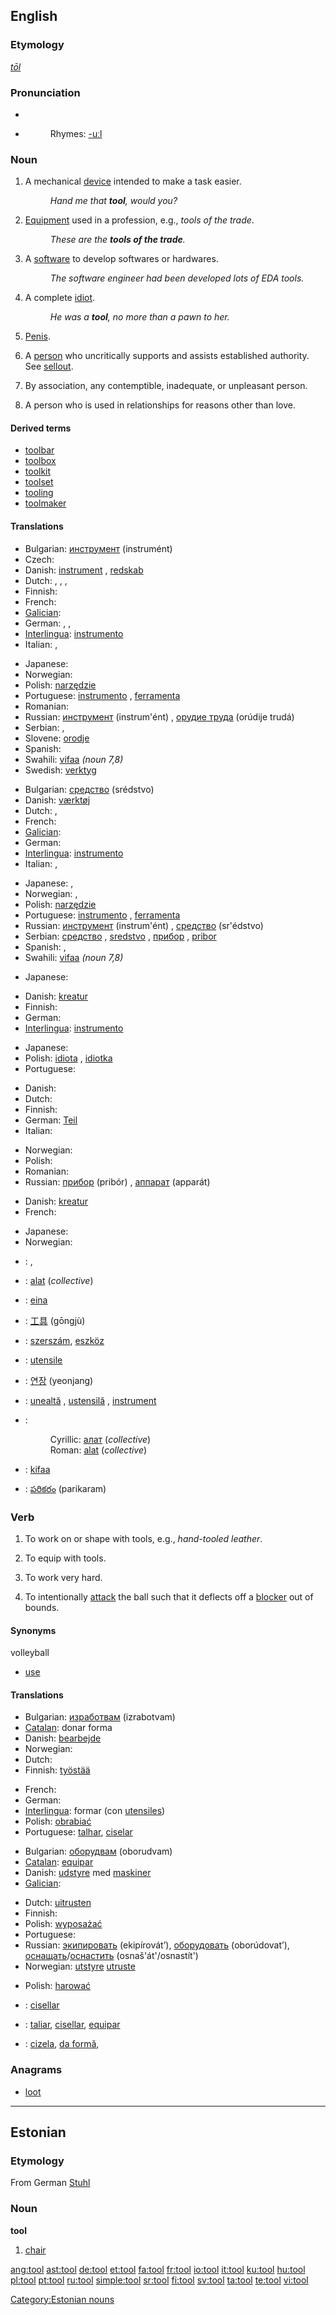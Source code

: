 ==English==

===Etymology===
{{OE.}} ''[[tōl]]''

===Pronunciation===
*{{IPA|/tuːl/}}
*{{audio|en-us-tool.ogg|Audio (US)}}
*:Rhymes: [[Rhymes:English:-uːl|-uːl]]

===Noun===
{{en-noun}}
{{wikipedia}}

# A mechanical [[device]] intended to make a task easier.
#:''Hand me that '''tool''', would you?''
# [[Equipment]] used in a profession, e.g., ''tools of the trade''.
#:''These are the '''tools of the trade'''.'' <!--not used outside this phrase!-->
# {{computing}} A [[software]] to develop softwares or hardwares.
#:''The software engineer had been developed lots of EDA tools.''
# {{slang}} A complete [[idiot]].
#:''He was a '''tool''', no more than a pawn to her.''
# {{slang}} [[penis|Penis]].
# {{slang}} A [[person]] who uncritically supports and assists established authority. See [[sellout]].
# {{slang}} By association, any contemptible, inadequate, or unpleasant person.
# {{slang}} A person who is used in relationships for reasons other than love.

====Derived terms====
* [[toolbar]]
* [[toolbox]]
* [[toolkit]]
* [[toolset]]
* [[tooling]]
* [[toolmaker]]

====Translations====
{{trans-top|mechanical device intended to make a task easier}}
* Bulgarian: [[инструмент]] (instrumént) {{m}}
* Czech: {{t+|cs|nástroj|m}}
* Danish: [[instrument]] {{n}}, [[redskab]] {{n}}
* Dutch: {{t+|nl|gereedschap|n}}, {{t+|nl|werktuig|n}}, {{t+|nl|instrument|n}}, {{t-|nl|hulpmiddel|n}}
* Finnish: {{t+|fi|työkalu}}
* French: {{t+|fr|outil|m}}
* [[Galician]]: {{t|gl|ferramenta|xs=Galician}} {{f}}
* German: {{t+|de|Werkzeug|n}}, {{t+|de|Gerät|n}}, {{t+|de|Instrument|n}}
* [[Interlingua]]: [[instrumento]]
* Italian: {{t-|it|arnese|m}}, {{t+|it|strumento|m}}
{{trans-mid}}
* Japanese: {{t|ja|sc=Jpan|道具|tr=dōgu}}
* Norwegian: {{t-|no|verktøy|n}}
* Polish: [[narzędzie]] {{n}}
* Portuguese: [[instrumento]] {{m}}, [[ferramenta]] {{f}}
* Romanian: {{t-|ro|sculă|f}}
* Russian: [[инструмент]] (instrum'ént) {{m}}, [[орудие труда]] (orúdije trudá) {{n}}
* Serbian: {{t+|sr|алат|m|sc=Cyrl}}, {{t-|sr|alat|m}}
* Slovene: [[orodje]] {{n}}
* Spanish: {{t+|es|herramienta|f}}
* Swahili: [[vifaa]] {{p}} ''(noun 7,8)''
* Swedish: [[verktyg]]
{{trans-bottom}}

{{trans-top|equipment used in a profession}}
* Bulgarian: [[средство]] (srédstvo) {{n}}
* Danish: [[værktøj]] {{n}}
* Dutch: {{t+|nl|gereedschap|n}}, {{t+|nl|instrument|n}}
* French: {{t+|fr|outil|m}}
* [[Galician]]: {{t|gl|ferramenta|xs=Galician}} {{f}}
* German: {{t+|de|Instrument|n}}
* [[Interlingua]]: [[instrumento]]
* Italian: {{t-|it|attrezzo|m}}, {{t+|it|strumento|m}}
{{trans-mid}}
* Japanese: {{t|ja|sc=Jpan|道具|tr=dōgu}}, {{t|ja|sc=Jpan|工具|tr=kōgu}}
* Norwegian: {{t-|no|verktøy|n}}, {{t-|no|redskap|n}}
* Polish: [[narzędzie]] {{n}}
* Portuguese: [[instrumento]] {{m}}, [[ferramenta]] {{f}}
* Russian: [[инструмент]] (instrum'ént) {{m}}, [[средство]] (sr'édstvo) {{n}}
* Serbian: [[средство]] {{n}}, [[sredstvo]] {{n}}, [[прибор]] {{m}}, [[pribor]] {{m}}
* Spanish: {{t+|es|herramienta}} {{f}}, {{t+|es|utensilio}} {{m}}
* Swahili: [[vifaa]] {{p}} ''(noun 7,8)''
{{trans-bottom}}

{{trans-top|a software for developers}}
{{trans-mid}}
* Japanese: {{t|ja|sc=Jpan|ツール|tr=tsūru}}
{{trans-bottom}}

{{trans-top|complete idiot}}
* Danish: [[kreatur]] {{n}}
* Finnish: {{t+|fi|idiootti}}
* German: {{t+|de|Depp}}
* [[Interlingua]]: [[instrumento]]
{{trans-mid}}
* Japanese: {{t|ja|sc=Jpan|でくの坊|tr=deku-no-bō}}
* Polish: [[idiota]] {{m}}, [[idiotka]] {{f}}
* Portuguese: {{t+|pt|idiota|m}}
{{trans-bottom}}

{{trans-top|penis}}
* Danish: {{t+|da|pik|n}}
* Dutch: {{t-|nl|lul|n}}
* Finnish: {{t+|fi|kalu}}
* German: [[Teil]] {{m}}
* Italian: {{t-|it|arnese|m}}
{{trans-mid}}
* Norwegian: {{t+|no|kuk|m}}
* Polish: {{t+|pl|kutas|m}}
* Romanian: {{t-|ro|sculă|f}}
* Russian: [[прибор]] (pribór) {{m}}, [[аппарат]] (apparát) {{m}}
{{trans-bottom}}

{{trans-top|person who uncritically supports and assists established authority}}
* Danish: [[kreatur]] {{n}}
* French: {{t+|fr|mouton|m}}
{{trans-mid}}
{{trans-bottom}}

{{trans-top|A person who is used in relationships}}
{{trans-mid}}
* Japanese: {{t|ja|sc=Jpan|玩具|tr=gangu}}
* Norwegian: {{t-|no|tøffel|m}}
{{trans-bottom}}

{{checktrans}}
{{trans-top|Translations to be checked}}
*{{ttbc|Arabic}}: {{ARchar|[[اداة]]}} {{IPAchar|(’adá:)}} {{f}}, {{ARchar|[[الة|آلَة]]}} {{IPAchar|(’á:la)}} {{f}}
*{{ttbc|Bosnian}}: [[alat#Bosnian|alat]] {{m}} (''collective'')
*{{ttbc|Catalan}}: [[eina]] {{f}}
*{{ttbc|Chinese}}: [[工具]] (gōngjù)
*{{ttbc|Hungarian}}: [[szerszám]], [[eszköz]]
*{{ttbc|Interlingua}}: [[utensile]]
*{{ttbc|Korean}}: [[연장]] (yeonjang)
{{trans-mid}}
*{{ttbc|Romanian}}: [[unealtă]] {{f}}, [[ustensilă]] {{f}}, [[instrument]] {{n}}
*{{ttbc|Serbian}}:
*:Cyrillic: [[алат#Serbian|алат]] {{m}} (''collective'')
*:Roman: [[alat#Serbian|alat]] {{m}} (''collective'')
*{{ttbc|Swahili}}: [[kifaa]]
*{{ttbc|Telugu}}: [[పరికరం]] (parikaram)
{{trans-bottom}}

===Verb===
{{en-verb}}

# {{transitive}} To work on or shape with tools, e.g., ''hand-tooled leather''.
# {{transitive}} To equip with tools.
# {{transitive}} To work very hard.
# {{transitive}} {{context|volleyball}} To intentionally [[attack]] the ball such that it deflects off a [[blocker]] out of bounds.

====Synonyms====
;volleyball
* [[use]]

====Translations====
{{trans-top|to work on or shape with tools}}
* Bulgarian: [[изработвам]] (izrabotvam)
* [[Catalan]]: donar forma
* Danish: [[bearbejde]]
* Norwegian: {{t-|no|bearbeide}}
* Dutch: {{t+|nl|bewerken}}
* Finnish: [[työstää]]
{{trans-mid}}
* French: {{t-|fr|façonner}}
* German: {{t+|de|bearbeiten}}
* [[Interlingua]]: formar (con [[utensile]]s)
* Polish: [[obrabiać]]
* Portuguese: [[talhar]], [[ciselar]]
{{trans-bottom}}

{{trans-top|to equip with tools}}
* Bulgarian: [[оборудвам]] (oborudvam)
* [[Catalan]]: [[equipar]]
* Danish: [[udstyre]] med [[maskine]]r
* [[Galician]]: {{t-|gl|equipar|xs=Galician}} {{f}}
{{trans-mid}}
* Dutch: [[uitrusten]]
* Finnish: {{t-|fi|varustaa}}
* Polish: [[wyposażać]]
* Portuguese: {{t+|pt|equipar}}
* Russian: [[экипировать]] (ekipírovát’), [[оборудовать]] (oborúdovat’), [[оснащать]]/[[оснастить]] (osnaš'át'/osnastít')
* Norwegian: [[utstyre]] [[utruste]]
{{trans-bottom}}

{{trans-top|to work very hard}}
* Polish: [[harować]]
{{trans-mid}}
{{trans-bottom}}

{{trans-top|volleyball}}
{{trans-mid}}
{{trans-bottom}}

{{checktrans}}
{{trans-top|Translations to be checked}}
*{{ttbc|Catalan}}: [[cisellar]]
*{{ttbc|Interlingua}}: [[taliar]], [[cisellar]], [[equipar]]
{{trans-mid}}
*{{ttbc|Romanian}}: [[cizela]], [[da formă]],
{{trans-bottom}}

===Anagrams===
*[[loot]]
----

==Estonian==

===Etymology===
From German [[Stuhl]]

===Noun===
'''tool'''

# [[chair]]

[[Category:Estonian nouns]]

[[ang:tool]]
[[ast:tool]]
[[de:tool]]
[[et:tool]]
[[fa:tool]]
[[fr:tool]]
[[io:tool]]
[[it:tool]]
[[ku:tool]]
[[hu:tool]]
[[pl:tool]]
[[pt:tool]]
[[ru:tool]]
[[simple:tool]]
[[sr:tool]]
[[fi:tool]]
[[sv:tool]]
[[ta:tool]]
[[te:tool]]
[[vi:tool]]